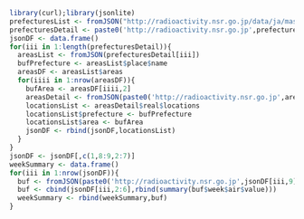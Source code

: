 ```r
library(curl);library(jsonlite)
prefecturesList <- fromJSON("http://radioactivity.nsr.go.jp/data/ja/master/prefectures.json")
prefecturesDetail <- paste0('http://radioactivity.nsr.go.jp',prefecturesList$prefectures$detail)
jsonDF <- data.frame()
for(iii in 1:length(prefecturesDetail)){
  areasList <- fromJSON(prefecturesDetail[iii])
  bufPrefecture <- areasList$place$name
  areasDF <- areasList$areas
  for(iiii in 1:nrow(areasDF)){
    bufArea <- areasDF[iiii,2]
    areasDetail <- fromJSON(paste0('http://radioactivity.nsr.go.jp',areasDF[iiii,6]))
    locationsList <- areasDetail$real$locations
    locationsList$prefecture <- bufPrefecture
    locationsList$area <- bufArea
    jsonDF <- rbind(jsonDF,locationsList)
  }
}
jsonDF <- jsonDF[,c(1,8:9,2:7)]  
weekSummary <- data.frame()
for(iii in 1:nrow(jsonDF)){
  buf <- fromJSON(paste0('http://radioactivity.nsr.go.jp',jsonDF[iii,9]))
  buf <- cbind(jsonDF[iii,2:6],rbind(summary(buf$week$air$value)))
  weekSummary <- rbind(weekSummary,buf)
}
```